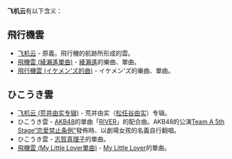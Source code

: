'''飞机云'''有以下含义：

== 飛行機雲 == 
*[[飞机云|飞机云]] - 原義。飛行機的航跡所形成的雲。
*[[飛機雲_(綾瀨遙單曲)|飛機雲 (綾瀨遙單曲)]] - [[綾瀨遙|綾瀨遙]]的樂曲、單曲。
*[[飛行機雲_(イケメン'ズ的曲)|飛行機雲 (イケメン'ズ的曲)]] - イケメン'ズ的樂曲、單曲。

== ひこうき雲 ==
*[[飞机云_(荒井由实专辑)|飞机云 (荒井由实专辑)]] - 荒井由实（[[松任谷由实|松任谷由实]]）专辑。
*ひこうき雲 - [[AKB48|AKB48]]的單曲「[[RIVER_(AKB48單曲)|RIVER]]」的配合曲。AKB48的公演[[Team_A_5th_Stage“恋爱禁止条例”|Team A 5th Stage“恋爱禁止条例”]]發佈時、以劇場女孩的名義自行翻唱。
*ひこうき雲 - [[志賀真理子|志賀真理子]]的單曲。
*[[飛機雲_(My_Little_Lover單曲)|飛機雲 (My Little Lover單曲)]] - [[My_Little_Lover|My Little Lover]]的單曲。

{{Disambig|F|cat=三字作品消歧义}}